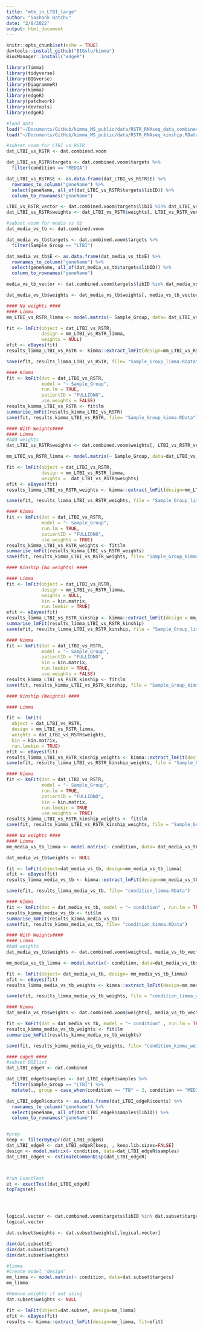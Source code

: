 ```yaml
---
title: "mtb_in_LTBI_large"
author: "Sashank Batchu"
date: "2/8/2022"
output: html_document
---
```


```r
knitr::opts_chunk$set(echo = TRUE)
devtools::install_github("BIGslu/kimma")
BiocManager::install("edgeR")

library(limma)
library(tidyverse)
library(BIGverse)
library(DiagrammeR)
library(kimma)
library(edgeR)
library(patchwork)
library(devtools)
library(edgeR)

#load data 
load("~/Documents/GitHub/kimma_MS_public/data/RSTR_RNAseq_data_combined_uniqueFULLID_weights.RData")
load("~/Documents/GitHub/kimma_MS_public/data/RSTR_RNAseq_kinship.RData")

#subset voom for LTBI vs RSTR
dat_LTBI_vs_RSTR <- dat.combined.voom

dat_LTBI_vs_RSTR$targets <- dat.combined.voom$targets %>% 
  filter(condition == "MEDIA")

dat_LTBI_vs_RSTR$E <- as.data.frame(dat_LTBI_vs_RSTR$E) %>% 
  rownames_to_column("geneName") %>% 
  select(geneName, all_of(dat_LTBI_vs_RSTR$targets$libID)) %>% 
  column_to_rownames("geneName")

LTBI_vs_RSTR_vector <- dat.combined.voom$targets$libID %in% dat_LTBI_vs_RSTR$targets$libID
dat_LTBI_vs_RSTR$weights <- dat_LTBI_vs_RSTR$weights[, LTBI_vs_RSTR_vector]

#subset voom for media vs tb
dat_media_vs_tb <- dat.combined.voom

dat_media_vs_tb$targets <- dat.combined.voom$targets %>% 
  filter(Sample_Group == "LTBI")

dat_media_vs_tb$E <- as.data.frame(dat_media_vs_tb$E) %>% 
  rownames_to_column("geneName") %>% 
  select(geneName, all_of(dat_media_vs_tb$targets$libID)) %>% 
  column_to_rownames("geneName")

media_vs_tb_vector <- dat.combined.voom$targets$libID %in% dat_media_vs_tb$targets$libID

dat_media_vs_tb$weights <- dat_media_vs_tb$weights[, media_vs_tb_vector]

```

``` r
#### No weights ####
#### Limma
mm_LTBI_vs_RSTR_limma <- model.matrix(~ Sample_Group, data= dat_LTBI_vs_RSTR$targets)

fit <- lmFit(object = dat_LTBI_vs_RSTR,
             design = mm_LTBI_vs_RSTR_limma, 
             weights = NULL)
efit <- eBayes(fit)
results_limma_LTBI_vs_RSTR <- kimma::extract_lmFit(design=mm_LTBI_vs_RSTR_limma, fit=efit)

save(efit, results_limma_LTBI_vs_RSTR, file= "Sample_Group_limma.RData")

#### Kimma 
fit <- kmFit(dat = dat_LTBI_vs_RSTR,
             model = "~ Sample_Group",
             run.lm = TRUE, 
             patientID = "FULLIDNO", 
             use.weights = FALSE)
results_kimma_LTBI_vs_RSTR <- fit$lm
summarise_kmFit(results_kimma_LTBI_vs_RSTR)
save(fit, results_kimma_LTBI_vs_RSTR, file= "Sample_Group_kimma.RData")

#### With Weights####
#### Limma
#Add weights 
dat_LTBI_vs_RSTR$weights <- dat.combined.voom$weights[, LTBI_vs_RSTR_vector]

mm_LTBI_vs_RSTR_limma <- model.matrix(~ Sample_Group, data=dat_LTBI_vs_RSTR$targets)

fit <- lmFit(object = dat_LTBI_vs_RSTR, 
             design = mm_LTBI_vs_RSTR_limma,
             weights =  dat_LTBI_vs_RSTR$weights)
efit <- eBayes(fit)
results_limma_LTBI_vs_RSTR_weights <- kimma::extract_lmFit(design=mm_LTBI_vs_RSTR_limma, fit=efit)

save(efit, results_limma_LTBI_vs_RSTR_weights, file = "Sample_Group_limma_weights.RData")

#### Kimma 
fit <- kmFit(dat = dat_LTBI_vs_RSTR,
             model = "~ Sample_Group",
             run.lm = TRUE, 
             patientID = "FULLIDNO", 
             use.weights = TRUE)
results_kimma_LTBI_vs_RSTR_weights <- fit$lm
summarise_kmFit(results_kimma_LTBI_vs_RSTR_weights)
save(fit, results_kimma_LTBI_vs_RSTR_weights, file= "Sample_Group_kimma_weights.RData")

#### Kinship (No weights) ####

#### Limma
fit <- lmFit(object = dat_LTBI_vs_RSTR, 
             design = mm_LTBI_vs_RSTR_limma, 
             weights = NULL, 
             kin = kin.matrix,
             run.lmekin = TRUE)
efit <- eBayes(fit)
results_limma_LTBI_vs_RSTR_kinship <- kimma::extract_lmFit(design = mm_LTBI_vs_RSTR_limma, fit=efit)
summarise_lmFit(results_limma_LTBI_vs_RSTR_kinship)
save(efit, results_limma_LTBI_vs_RSTR_kinship, file = "Sample_Group_limma_kinship")

#### Kimma
fit <- kmFit(dat = dat_LTBI_vs_RSTR, 
             model = "~ Sample_Group", 
             patientID = "FULLIDNO", 
             kin = kin.matrix, 
             run.lmekin = TRUE, 
             use.weights = FALSE)
results_kimma_LTBI_vs_RSTR_kinship <- fit$lm
save(fit, results_kimma_LTBI_vs_RSTR_kinship, file = "Sample_Group_kimma_kinship")

#### Kinship (Weights) ####

#### Limma 

fit <- lmFit(
  object = dat_LTBI_vs_RSTR, 
  design = mm_LTBI_vs_RSTR_limma, 
  weights = dat_LTBI_vs_RSTR$weights, 
  kin = kin.matrix, 
  run.lmekin = TRUE)
efit <- eBayes(fit)
results_limma_LTBI_vs_RSTR_kinship_weights <- kimma::extract_lmFit(design = mm_LTBI_vs_RSTR_limma, fit = efit)
save(efit, results_limma_LTBI_vs_RSTR_kinship_weights, file = "Sample_Group_limma_kinship_weights")

#### Kimma 
fit <- kmFit(dat = dat_LTBI_vs_RSTR,
             model = "~ Sample_Group",
             run.lm = TRUE, 
             patientID = "FULLIDNO",
             kin = kin.matrix, 
             run.lmekin = TRUE
             use.weights = TRUE)
results_kimma_LTBI_vs_RSTR_kinship_weights <- fit$lm
save(fit, results_kimma_LTBI_vs_RSTR_kinship_weights, file = "Sample_Group_kimma_kinship_weights")

```

```r
#### No weights ####
#### Limma
mm_media_vs_tb_limma <- model.matrix(~ condition, data= dat_media_vs_tb$targets)

dat_media_vs_tb$weights <- NULL

fit <- lmFit(object=dat_media_vs_tb, design=mm_media_vs_tb_limma)
efit <- eBayes(fit)
results_limma_media_vs_tb <- kimma::extract_lmFit(design=mm_media_vs_tb_limma, fit=efit)

save(efit, results_limma_media_vs_tb, file= "condition_limma.RData")

#### Kimma 
fit <- kmFit(dat = dat_media_vs_tb, model = "~ condition" , run.lm = TRUE, patientID = "FULLIDNO")
results_kimma_media_vs_tb <- fit$lm
summarise_kmFit(results_kimma_media_vs_tb)
save(fit, results_kimma_media_vs_tb, file= "condition_kimma.RData")

#### With Weights####
#### Limma
#Add weights 
dat_media_vs_tb$weights <- dat.combined.voom$weights[, media_vs_tb_vector]

mm_media_vs_tb_limma <- model.matrix(~ condition, data=dat_media_vs_tb$targets)

fit <- lmFit(object= dat_media_vs_tb, design= mm_media_vs_tb_limma)
efit <- eBayes(fit)
results_limma_media_vs_tb_weights <- kimma::extract_lmFit(design=mm_media_vs_tb_limma, fit=efit)

save(efit, results_limma_media_vs_tb_weights, file = "condition_limma_weights.RData")

#### Kimma 
dat_media_vs_tb$weights <- dat.combined.voom$weights[, media_vs_tb_vector]

fit <- kmFit(dat = dat_media_vs_tb, model = "~ condition" , run.lm = TRUE, patientID = "FULLIDNO")
results_kimma_media_vs_tb_weights <- fit$lm
summarise_kmFit(results_kimma_media_vs_tb_weights)

save(fit, results_kimma_media_vs_tb_weights, file= "condition_kimma_weights.RData")
```

```r

#### edgeR ####
#subset DGElist
dat_LTBI_edgeR <- dat.combined

dat_LTBI_edgeR$samples <- dat_LTBI_edgeR$samples %>% 
  filter(Sample_Group == "LTBI") %>% 
  mutate(., group = case_when(condition == "TB" ~ 2, condition == "MEDIA" ~ 1))

dat_LTBI_edgeR$counts <- as.data.frame(dat_LTBI_edgeR$counts) %>% 
  rownames_to_column("geneName") %>% 
  select(geneName, all_of(dat_LTBI_edgeR$samples$libID)) %>% 
  column_to_rownames("geneName")


#prep
keep <- filterByExpr(dat_LTBI_edgeR)
dat_LTBI_edgeR <- dat_LTBI_edgeR[keep, , keep.lib.sizes=FALSE]
design <- model.matrix(~ condition, data=dat_LTBI_edgeR$samples)
dat_LTBI_edgeR <- estimateCommonDisp(dat_LTBI_edgeR)



#run ExactTest
et <- exactTest(dat_LTBI_edgeR)
topTags(et)




logical.vector <- dat.combined.voom$targets$libID %in% dat.subset$targets$libID
logical.vector

dat.subset$weights <- dat.subset$weights[,logical.vector]

dim(dat.subset$E)
dim(dat.subset$targets)
dim(dat.subset$weights)

#limma
#Create model "design"
mm_limma <- model.matrix(~ condition, data=dat.subset$targets)
mm_limma

#Remove weights if not using
dat.subset$weights <- NULL

fit <- lmFit(object=dat.subset, design=mm_limma)
efit <- eBayes(fit)
results <- kimma::extract_lmFit(design=mm_limma, fit=efit)

```